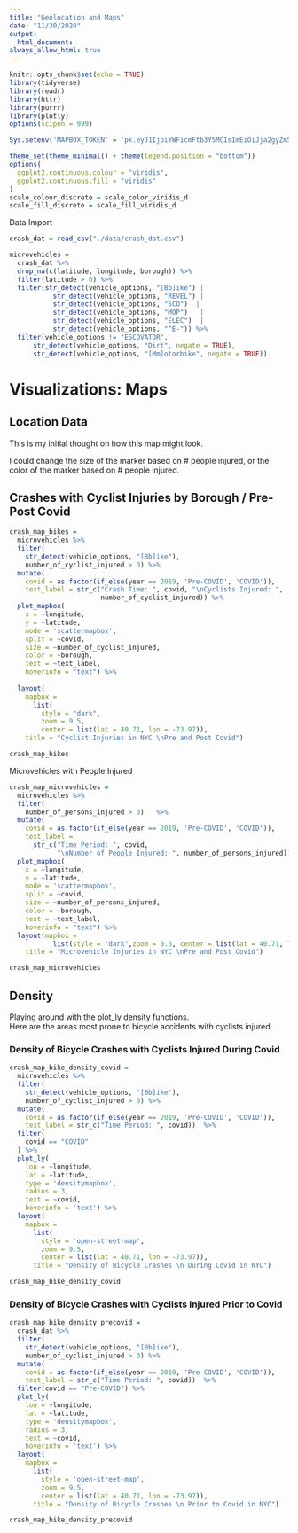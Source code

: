 ```yaml
---
title: "Geolocation and Maps"
date: "11/30/2020"
output: 
  html_document:
always_allow_html: true
---
```


```r
knitr::opts_chunk$set(echo = TRUE)
library(tidyverse)
library(readr)
library(httr)
library(purrr)
library(plotly)
options(scipen = 999)

Sys.setenv('MAPBOX_TOKEN' = 'pk.eyJ1IjoiYWFicmFtb3Y5MCIsImEiOiJja2gyZm5obzQwNWIxMnFxc3phcWh1MWtwIn0.amAvJHtFkTl9XWJ68fh96Q')

theme_set(theme_minimal() + theme(legend.position = "bottom"))
options(
  ggplot2.continuous.colour = "viridis",
  ggplot2.continuous.fill = "viridis"
)
scale_colour_discrete = scale_color_viridis_d
scale_fill_discrete = scale_fill_viridis_d

```

Data Import
```r
crash_dat = read_csv("./data/crash_dat.csv")

microvehicles = 
  crash_dat %>%
  drop_na(c(latitude, longitude, borough)) %>% 
  filter(latitude > 0) %>% 
  filter(str_detect(vehicle_options, "[Bb]ike") | 
           str_detect(vehicle_options, "REVEL") | 
           str_detect(vehicle_options, "SCO")  |
           str_detect(vehicle_options, "MOP")   |
           str_detect(vehicle_options, "ELEC")  |
           str_detect(vehicle_options, "^E-")) %>% 
  filter(vehicle_options != "ESCOVATOR",
      str_detect(vehicle_options, "Dirt", negate = TRUE),
      str_detect(vehicle_options, "[Mm]otorbike", negate = TRUE))
```

# Visualizations: Maps

## Location Data

This is my initial thought on how this map might look.  

I could change the size of the marker based on # people injured, or the color of the marker based on # people injured.

## Crashes with Cyclist Injuries by Borough  / Pre-Post Covid

```r
crash_map_bikes = 
  microvehicles %>% 
  filter(
    str_detect(vehicle_options, "[Bb]ike"),
    number_of_cyclist_injured > 0) %>%
  mutate(
    covid = as.factor(if_else(year == 2019, 'Pre-COVID', 'COVID')),
    text_label = str_c("Crash Time: ", covid, "\nCyclists Injured: ", 
                       number_of_cyclist_injured)) %>% 
  plot_mapbox(
    x = ~longitude, 
    y = ~latitude,  
    mode = 'scattermapbox', 
    split = ~covid,
    size = ~number_of_cyclist_injured,
    color = ~borough,
    text = ~text_label,
    hoverinfo = "text") %>% 
  
  layout(
    mapbox = 
      list(
        style = "dark",
        zoom = 9.5,
        center = list(lat = 40.71, lon = -73.97)),
    title = "Cyclist Injuries in NYC \nPre and Post Covid")

crash_map_bikes
```

Microvehicles with People Injured

```r
crash_map_microvehicles = 
  microvehicles %>% 
  filter(
    number_of_persons_injured > 0)   %>%
  mutate(
    covid = as.factor(if_else(year == 2019, 'Pre-COVID', 'COVID')),
    text_label = 
      str_c("Time Period: ", covid, 
            "\nNumber of People Injured: ", number_of_persons_injured)) %>% 
  plot_mapbox(
    x = ~longitude, 
    y = ~latitude,  
    mode = 'scattermapbox', 
    split = ~covid,
    size = ~number_of_persons_injured,
    color = ~borough,
    text = ~text_label,
    hoverinfo = "text") %>% 
  layout(mapbox = 
           list(style = "dark",zoom = 9.5, center = list(lat = 40.71, lon = -73.97)),
    title = "Microvehicle Injuries in NYC \nPre and Post Covid")

crash_map_microvehicles
```


## Density

Playing around with the plot_ly density functions.  
Here are the areas most prone to bicycle accidents with cyclists injured.

### Density of Bicycle Crashes with Cyclists Injured During Covid

```r
crash_map_bike_density_covid = 
  microvehicles %>% 
  filter(
    str_detect(vehicle_options, "[Bb]ike"),
    number_of_cyclist_injured > 0) %>% 
  mutate(
    covid = as.factor(if_else(year == 2019, 'Pre-COVID', 'COVID')),
    text_label = str_c("Time Period: ", covid))  %>% 
  filter(
    covid == "COVID"
  ) %>% 
  plot_ly(
    lon = ~longitude, 
    lat = ~latitude,  
    type = 'densitymapbox',
    radius = 3,
    text = ~covid,
    hoverinfo = 'text') %>% 
  layout(
    mapbox = 
      list(
        style = 'open-street-map',
        zoom = 9.5,
        center = list(lat = 40.71, lon = -73.97)),
      title = "Density of Bicycle Crashes \n During Covid in NYC")

crash_map_bike_density_covid
```

### Density of Bicycle Crashes with Cyclists Injured Prior to Covid

```r
crash_map_bike_density_precovid = 
  crash_dat %>% 
  filter(
    str_detect(vehicle_options, "[Bb]ike"),
    number_of_cyclist_injured > 0) %>% 
  mutate(
    covid = as.factor(if_else(year == 2019, 'Pre-COVID', 'COVID')),
    text_label = str_c("Time Period: ", covid))  %>% 
  filter(covid == "Pre-COVID") %>% 
  plot_ly(
    lon = ~longitude, 
    lat = ~latitude,  
    type = 'densitymapbox',
    radius = 3,
    text = ~covid,
    hoverinfo = 'text') %>% 
  layout(
    mapbox = 
      list(
        style = 'open-street-map',
        zoom = 9.5,
        center = list(lat = 40.71, lon = -73.97)),
      title = "Density of Bicycle Crashes \n Prior to Covid in NYC")

crash_map_bike_density_precovid

```

